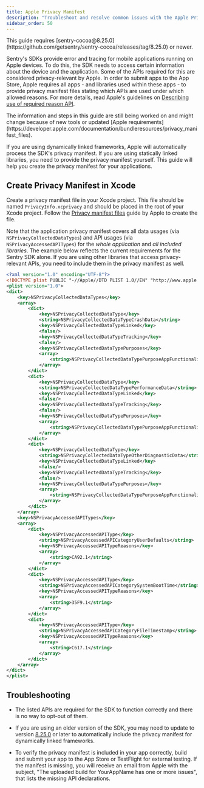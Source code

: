 ```yaml
---
title: Apple Privacy Manifest
description: "Troubleshoot and resolve common issues with the Apple Privacy Manifest and Sentry Cocoa SDK."
sidebar_order: 50
---
```


<Alert>
This guide requires [sentry-cocoa@8.25.0](https://github.com/getsentry/sentry-cocoa/releases/tag/8.25.0) or newer.
</Alert>

Sentry's SDKs provide error and tracing for mobile applications running on Apple devices. To do this, the SDK needs to access certain information about the device and the application. Some of the APIs required for this are considered privacy-relevant by Apple. In order to submit apps to the App Store, Apple requires all apps - and libraries used within these apps - to provide privacy manifest files stating which APIs are used under which allowed reasons. For more details, read Apple's guidelines on [Describing use of required reason API](https://developer.apple.com/documentation/bundleresources/privacy_manifest_files/describing_use_of_required_reason_api).

<Alert>
The information and steps in this guide are still being worked on and might change because of new tools or updated [Apple requirements](https://developer.apple.com/documentation/bundleresources/privacy_manifest_files).
</Alert>

If you are using dynamically linked frameworks, Apple will automatically process the SDK's privacy manifest. If you are using statically linked libraries, you need to provide the privacy manifest yourself. This guide will help you create the privacy manifest for your applications.

## Create Privacy Manifest in Xcode

Create a privacy manifest file in your Xcode project. This file should be named `PrivacyInfo.xcprivacy` and should be placed in the root of your Xcode project. Follow the [Privacy manifest files](https://developer.apple.com/documentation/bundleresources/privacy_manifest_files#4284009) guide by Apple to create the file.

Note that the application privacy manifest covers all data usages (via `NSPrivacyCollectedDataTypes`) and API usages (via `NSPrivacyAccessedAPITypes`) for the *whole application* and *all included libraries*. The example below reflects the current requirements for the Sentry SDK alone. If you are using other libraries that access privacy-relevant APIs, you need to include them in the privacy manifest as well.

```xml {filename:PrivacyInfo.xcprivacy}
<?xml version="1.0" encoding="UTF-8"?>
<!DOCTYPE plist PUBLIC "-//Apple//DTD PLIST 1.0//EN" "http://www.apple.com/DTDs/PropertyList-1.0.dtd">
<plist version="1.0">
<dict>
	<key>NSPrivacyCollectedDataTypes</key>
	<array>
		<dict>
			<key>NSPrivacyCollectedDataType</key>
			<string>NSPrivacyCollectedDataTypeCrashData</string>
			<key>NSPrivacyCollectedDataTypeLinked</key>
			<false/>
			<key>NSPrivacyCollectedDataTypeTracking</key>
			<false/>
			<key>NSPrivacyCollectedDataTypePurposes</key>
			<array>
				<string>NSPrivacyCollectedDataTypePurposeAppFunctionality</string>
			</array>
		</dict>
		<dict>
			<key>NSPrivacyCollectedDataType</key>
			<string>NSPrivacyCollectedDataTypePerformanceData</string>
			<key>NSPrivacyCollectedDataTypeLinked</key>
			<false/>
			<key>NSPrivacyCollectedDataTypeTracking</key>
			<false/>
			<key>NSPrivacyCollectedDataTypePurposes</key>
			<array>
				<string>NSPrivacyCollectedDataTypePurposeAppFunctionality</string>
			</array>
		</dict>
		<dict>
			<key>NSPrivacyCollectedDataType</key>
			<string>NSPrivacyCollectedDataTypeOtherDiagnosticData</string>
			<key>NSPrivacyCollectedDataTypeLinked</key>
			<false/>
			<key>NSPrivacyCollectedDataTypeTracking</key>
			<false/>
			<key>NSPrivacyCollectedDataTypePurposes</key>
			<array>
				<string>NSPrivacyCollectedDataTypePurposeAppFunctionality</string>
			</array>
		</dict>
	</array>
	<key>NSPrivacyAccessedAPITypes</key>
	<array>
		<dict>
			<key>NSPrivacyAccessedAPIType</key>
			<string>NSPrivacyAccessedAPICategoryUserDefaults</string>
			<key>NSPrivacyAccessedAPITypeReasons</key>
			<array>
				<string>CA92.1</string>
			</array>
		</dict>
		<dict>
			<key>NSPrivacyAccessedAPIType</key>
			<string>NSPrivacyAccessedAPICategorySystemBootTime</string>
			<key>NSPrivacyAccessedAPITypeReasons</key>
			<array>
				<string>35F9.1</string>
			</array>
		</dict>
		<dict>
			<key>NSPrivacyAccessedAPIType</key>
			<string>NSPrivacyAccessedAPICategoryFileTimestamp</string>
			<key>NSPrivacyAccessedAPITypeReasons</key>
			<array>
				<string>C617.1</string>
			</array>
		</dict>
	</array>
</dict>
</plist>
```

## Troubleshooting

- The listed APIs are required for the SDK to function correctly and there is no way to opt-out of them.

- If you are using an older version of the SDK, you may need to update to version [8.25.0](https://github.com/getsentry/sentry-cocoa/releases/tag/8.25.0) or later to automatically include the privacy manifest for dynamically linked frameworks.

- To verify the privacy manifest is included in your app correctly, build and submit your app to the App Store or TestFlight for external testing. If the manifest is missing, you will receive an email from Apple with the subject, "The uploaded build for YourAppName has one or more issues", that lists the missing API declarations.
